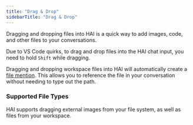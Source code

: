```yaml
---
title: "Drag & Drop"
sidebarTitle: "Drag & Drop"
---
```


Dragging and dropping files into HAI is a quick way to add images, code, and other files to your conversations.

<Note>Due to VS Code quirks, to drag and drop files into the HAI chat input, you need to hold `Shift` while dragging.</Note>

Dragging and dropping workspace files into HAI will automatically create a [file mention](/features/at-mentions/file-mentions). This allows you to reference the file in your conversation without needing to type out the path.

### Supported File Types

HAI supports dragging external images from your file system, as well as files from your workspace.
